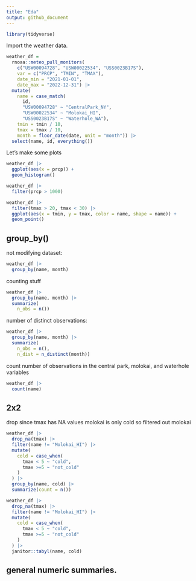 ```yaml
---
title: "Eda"
output: github_document
---
```


```r
library(tidyverse)
```

Import the weather data.

```r
weather_df = 
  rnoaa::meteo_pull_monitors(
    c("USW00094728", "USW00022534", "USS0023B17S"),
    var = c("PRCP", "TMIN", "TMAX"), 
    date_min = "2021-01-01",
    date_max = "2022-12-31") |>
  mutate(
    name = case_match(
      id, 
      "USW00094728" ~ "CentralPark_NY", 
      "USW00022534" ~ "Molokai_HI",
      "USS0023B17S" ~ "Waterhole_WA"),
    tmin = tmin / 10,
    tmax = tmax / 10,
    month = floor_date(date, unit = "month")) |>
  select(name, id, everything())
```

Let's make some plots

```r
weather_df |> 
  ggplot(aes(x = prcp)) +
  geom_histogram()
```

```r
weather_df |> 
  filter(prcp > 1000)
```


```r
weather_df |> 
  filter(tmax > 20, tmax < 30) |> 
  ggplot(aes(x = tmin, y = tmax, color = name, shape = name)) + 
  geom_point()
```


## group_by()
not modifying dataset:
```r
weather_df |> 
  group_by(name, month)
```


counting stuff

```r
weather_df |> 
  group_by(name, month) |> 
  summarize(
    n_obs = n())
```

number of distinct observations:
```r
weather_df |> 
  group_by(name, month) |> 
  summarize(
    n_obs = n(),
    n_dist = n_distinct(month))
```

count number of observations in the central park, molokai, and waterhole variables 
```r
weather_df |> 
  count(name)
```



## 2x2 
drop since tmax has NA values 
molokai is only cold so filtered out molokai 
```r
weather_df |> 
  drop_na(tmax) |> 
  filter(name != "Molokai_HI") |> 
  mutate(
    cold = case_when(
      tmax < 5 ~ "cold",
      tmax >=5 ~ "not_cold"
    )
  ) |> 
  group_by(name, cold) |> 
  summarize(count = n())

weather_df |> 
  drop_na(tmax) |> 
  filter(name != "Molokai_HI") |> 
  mutate(
    cold = case_when(
      tmax < 5 ~ "cold",
      tmax >=5 ~ "not_cold"
    )
  ) |> 
  janitor::tabyl(name, cold)
```

## general numeric summaries.

